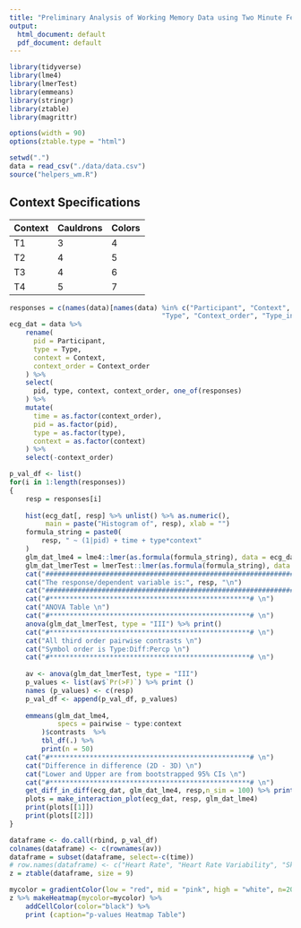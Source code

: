 ```yaml
---
title: "Preliminary Analysis of Working Memory Data using Two Minute Features"
output:
  html_document: default
  pdf_document: default
---
```


```r

library(tidyverse)
library(lme4)
library(lmerTest)
library(emmeans)
library(stringr)
library(ztable)
library(magrittr)

options(width = 90)
options(ztable.type = "html")

setwd(".")
data = read_csv("./data/data.csv")
source("helpers_wm.R")
```

## Context Specifications

Context | Cauldrons | Colors
------- | --------- | ------
  T1    |     3     |    4
  T2    |     4     |    5
  T3    |     4     |    6
  T4    |     5     |    7

```r
responses = c(names(data)[names(data) %in% c("Participant", "Context",
                                      "Type", "Context_order", "Type_index") == FALSE])
ecg_dat = data %>%
    rename(
      pid = Participant,
      type = Type,
      context = Context,
      context_order = Context_order
    ) %>%
    select(
      pid, type, context, context_order, one_of(responses)
    ) %>%
    mutate(
      time = as.factor(context_order),
      pid = as.factor(pid),
      type = as.factor(type),
      context = as.factor(context)
    ) %>%
    select(-context_order)
```


```r
p_val_df <- list()
for(i in 1:length(responses))
{
    resp = responses[i]
    
    hist(ecg_dat[, resp] %>% unlist() %>% as.numeric(), 
         main = paste("Histogram of", resp), xlab = "")
    formula_string = paste0(
        resp, " ~ (1|pid) + time + type*context"
    )
    glm_dat_lme4 = lme4::lmer(as.formula(formula_string), data = ecg_dat)
    glm_dat_lmerTest = lmerTest::lmer(as.formula(formula_string), data = ecg_dat)
    cat("################################################################### \n")
    cat("The response/dependent variable is:", resp, "\n")
    cat("################################################################### \n")
    cat("#**************************************************# \n")
    cat("ANOVA Table \n")
    cat("#**************************************************# \n")
    anova(glm_dat_lmerTest, type = "III") %>% print()
    cat("#**************************************************# \n")
    cat("All third order pairwise contrasts \n")
    cat("Symbol order is Type:Diff:Percp \n")
    cat("#**************************************************# \n")
    
    av <- anova(glm_dat_lmerTest, type = "III") 
    p_values <- list(av$`Pr(>F)`) %>% print ()
    names (p_values) <- c(resp)
    p_val_df <- append(p_val_df, p_values)
    
    emmeans(glm_dat_lme4, 
            specs = pairwise ~ type:context
        )$contrasts  %>%
        tbl_df(.) %>%
        print(n = 50)
    cat("#**************************************************# \n")
    cat("Difference in difference (2D - 3D) \n")
    cat("Lower and Upper are from bootstrapped 95% CIs \n")
    cat("#**************************************************# \n")
    get_diff_in_diff(ecg_dat, glm_dat_lme4, resp,n_sim = 100) %>% print()
    plots = make_interaction_plot(ecg_dat, resp, glm_dat_lme4)
    print(plots[[1]])
    print(plots[[2]])
}
```

```r
dataframe <- do.call(rbind, p_val_df)
colnames(dataframe) <- c(rownames(av))
dataframe = subset(dataframe, select=-c(time))
# row.names(dataframe) <- c("Heart Rate", "Heart Rate Variability", "Skin Temperature", "EDA Mean", "EDA No. of Peaks", "EDA Low Freq", "EDA High Freq", "EDA LF-HF Ratio")
z = ztable(dataframe, size = 9)

mycolor = gradientColor(low = "red", mid = "pink", high = "white", n=20)
z %>% makeHeatmap(mycolor=mycolor) %>%
    addCellColor(color="black") %>%
    print (caption="p-values Heatmap Table")
```


